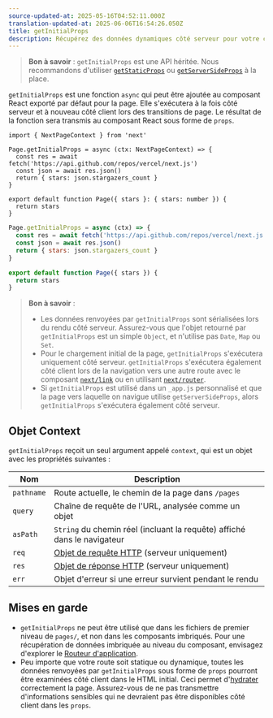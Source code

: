 ```yaml
---
source-updated-at: 2025-05-16T04:52:11.000Z
translation-updated-at: 2025-06-06T16:54:26.050Z
title: getInitialProps
description: Récupérez des données dynamiques côté serveur pour votre composant React avec getInitialProps.
---
```


> **Bon à savoir** : `getInitialProps` est une API héritée. Nous recommandons d'utiliser [`getStaticProps`](/docs/pages/building-your-application/data-fetching/get-static-props) ou [`getServerSideProps`](/docs/pages/building-your-application/data-fetching/get-server-side-props) à la place.

`getInitialProps` est une fonction `async` qui peut être ajoutée au composant React exporté par défaut pour la page. Elle s'exécutera à la fois côté serveur et à nouveau côté client lors des transitions de page. Le résultat de la fonction sera transmis au composant React sous forme de `props`.

```tsx filename="pages/index.tsx" switcher
import { NextPageContext } from 'next'

Page.getInitialProps = async (ctx: NextPageContext) => {
  const res = await fetch('https://api.github.com/repos/vercel/next.js')
  const json = await res.json()
  return { stars: json.stargazers_count }
}

export default function Page({ stars }: { stars: number }) {
  return stars
}
```

```jsx filename="pages/index.js" switcher
Page.getInitialProps = async (ctx) => {
  const res = await fetch('https://api.github.com/repos/vercel/next.js')
  const json = await res.json()
  return { stars: json.stargazers_count }
}

export default function Page({ stars }) {
  return stars
}
```

> **Bon à savoir** :
>
> - Les données renvoyées par `getInitialProps` sont sérialisées lors du rendu côté serveur. Assurez-vous que l'objet retourné par `getInitialProps` est un simple `Object`, et n'utilise pas `Date`, `Map` ou `Set`.
> - Pour le chargement initial de la page, `getInitialProps` s'exécutera uniquement côté serveur. `getInitialProps` s'exécutera également côté client lors de la navigation vers une autre route avec le composant [`next/link`](/docs/pages/api-reference/components/link) ou en utilisant [`next/router`](/docs/pages/api-reference/functions/use-router).
> - Si `getInitialProps` est utilisé dans un `_app.js` personnalisé et que la page vers laquelle on navigue utilise `getServerSideProps`, alors `getInitialProps` s'exécutera également côté serveur.

## Objet Context

`getInitialProps` reçoit un seul argument appelé `context`, qui est un objet avec les propriétés suivantes :

| Nom        | Description                                                                                           |
| ---------- | ----------------------------------------------------------------------------------------------------- |
| `pathname` | Route actuelle, le chemin de la page dans `/pages`                                                    |
| `query`    | Chaîne de requête de l'URL, analysée comme un objet                                                   |
| `asPath`   | `String` du chemin réel (incluant la requête) affiché dans le navigateur                              |
| `req`      | [Objet de requête HTTP](https://nodejs.org/api/http.html#http_class_http_incomingmessage) (serveur uniquement) |
| `res`      | [Objet de réponse HTTP](https://nodejs.org/api/http.html#http_class_http_serverresponse) (serveur uniquement) |
| `err`      | Objet d'erreur si une erreur survient pendant le rendu                                               |

## Mises en garde

- `getInitialProps` ne peut être utilisé que dans les fichiers de premier niveau de `pages/`, et non dans les composants imbriqués. Pour une récupération de données imbriquée au niveau du composant, envisagez d'explorer le [Routeur d'application](/docs/app/building-your-application/data-fetching).
- Peu importe que votre route soit statique ou dynamique, toutes les données renvoyées par `getInitialProps` sous forme de `props` pourront être examinées côté client dans le HTML initial. Ceci permet d'[hydrater](https://react.dev/reference/react-dom/hydrate) correctement la page. Assurez-vous de ne pas transmettre d'informations sensibles qui ne devraient pas être disponibles côté client dans les `props`.